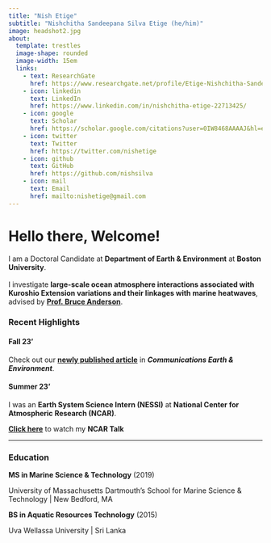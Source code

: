 ```yaml
---
title: "Nish Etige"
subtitle: "Nishchitha Sandeepana Silva Etige (he/him)"
image: headshot2.jpg
about: 
  template: trestles
  image-shape: rounded
  image-width: 15em
  links:
    - text: ResearchGate
      href: https://www.researchgate.net/profile/Etige-Nishchitha-Sandeepana-Silva-2
    - icon: linkedin
      text: LinkedIn
      href: https://www.linkedin.com/in/nishchitha-etige-22713425/
    - icon: google
      text: Scholar
      href: https://scholar.google.com/citations?user=0IW8468AAAAJ&hl=en
    - icon: twitter
      text: Twitter
      href: https://twitter.com/nishetige
    - icon: github
      text: GitHub
      href: https://github.com/nishsilva
    - icon: mail
      text: Email
      href: mailto:nishetige@gmail.com
---
```


# **Hello there, Welcome!**

I am a Doctoral Candidate at **Department of Earth & Environment** at **Boston University**.\
\
I investigate **large-scale ocean atmosphere interactions associated with Kuroshio Extension variations and their linkages with marine heatwaves**, advised by [**Prof. Bruce Anderson**](https://www.bu.edu/earth/profiles/bruce-anderson/).\

### **Recent Highlights**

#### Fall 23'

Check out our [**newly published article**](https://www.nature.com/articles/s43247-023-01010-1) in ***Communications Earth & Environment***.

#### Summer 23'

I was an **Earth System Science Intern (NESSI)** at **National Center for Atmospheric Research (NCAR)**.

[**Click here**](https://www.youtube.com/watch?v=UThY3VSY2RI) to watch my **NCAR Talk**

------------------------------------------------------------------------

### Education

**MS in Marine Science & Technology** (2019)

University of Massachusetts Dartmouth's School for Marine Science & Technology \| New Bedford, MA

**BS in Aquatic Resources Technology** (2015)

Uva Wellassa University \| Sri Lanka
